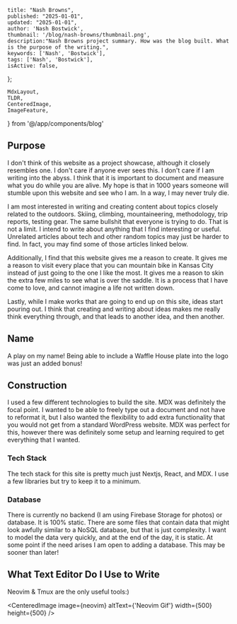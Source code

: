 
    title: "Nash Browns",
    published: "2025-01-01",
    updated: "2025-01-01",
    author: 'Nash Bostwick',
    thumbnail: '/blog/nash-browns/thumbnail.png',
    description:"Nash Browns project summary. How was the blog built. What is the purpose of the writing.",
    keywords: ['Nash', 'Bostwick'],
    tags: ['Nash', 'Bostwick'],
    isActive: false,
};


    MdxLayout,
    TLDR,
    CenteredImage,
    ImageFeature,
} from '@/app/components/blog'


<ImageFeature
    title='Nash Browns Blog'
    image={featureImage}
/>

<MdxLayout>

<TLDR
text="My personal website that I use as a creative outlet and to publish art! Everything that you see on the blog was written or created by me. That includes all of the writing, art, even the website was written by me using some of my favorite technologies" />

## Purpose
I don't think of this website as a project showcase, although it closely resembles one. I don't care if anyone ever sees this. I don't care if I am writing into the abyss. I think that it is important to document and measure what you do while you are alive. My hope is that in 1000 years someone will stumble upon this website and see who I am. In a way, I may never truly die.

I am most interested in writing and creating content about topics closely related to the outdoors. Skiing, climbing, mountaineering, methodology, trip reports, testing gear. The same bullshit that everyone is trying to do. That is not a limit. I intend to write about anything that I find interesting or useful. Unrelated articles about tech and other random topics may just be harder to find. In fact, you may find some of those articles linked below.

Additionally, I find that this website gives me a reason to create. It gives me a reason to visit every place that you can mountain bike in Kansas City instead of just going to the one I like the most. It gives me a reason to skin the extra few miles to see what is over the saddle. It is a process that I have come to love, and cannot imagine a life not written down.

Lastly, while I make works that are going to end up on this site, ideas start pouring out. I think that creating and writing about ideas makes me really think everything through, and that leads to another idea, and then another. 

## Name
A play on my name! Being able to include a Waffle House plate into the logo was just an added bonus!

## Construction
I used a few different technologies to build the site. MDX was definitely the focal point. I wanted to be able to freely type out a document and not have to reformat it, but I also wanted the flexibility to add extra functionality that you would not get from a standard WordPress website. MDX was perfect for this, however there was definitely some setup and learning required to get everything that I wanted. 

### Tech Stack
The tech stack for this site is pretty much just Nextjs, React, and MDX. I use a few libraries but try to keep it to a minimum. 

### Database
There is currently no backend (I am using Firebase Storage for photos) or database. It is 100% static. There are some files that contain data that might look awfully similar to a NoSQL database, but that is just complexity. I want to model the data very quickly, and at the end of the day, it is static. At some point if the need arises I am open to adding a database. This may be sooner than later!

## What Text Editor Do I Use to Write
Neovim & Tmux are the only useful tools:)

<CenteredImage image={neovim} altText={'Neovim Gif'}  width={500} height={500} />


</MdxLayout>
